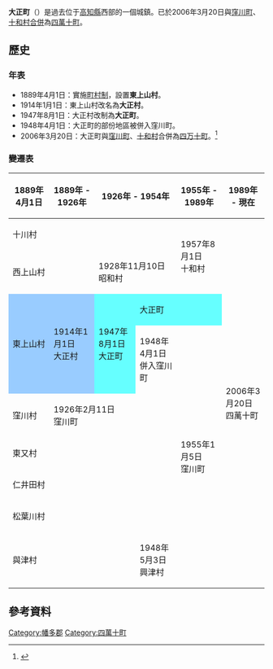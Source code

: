 {{Coord|42.79282060000001|143.1576352|type:city_region:JP_source:GoogleMaps|display=title}}
{{日本町村 (廢除)
| 自治體名=大正
| 町村=町
| 町村章=
| 日文原名=大正町
| 平假名=たいしょうちょう
| 羅馬字拼音=Taishō-chō
| 廢除時間=2006年3月20日
| 廢除理由=新設合併
| 廢除時處置=[[窪川町|窪川町]]、'''大正町'''、[[十和村|十和村]] → [[四萬十町|四萬十町]]
| 現在自治體=四萬十町
| 都道府縣=高知縣
| 支廳=
| 郡=幡多郡
| 郡連結= 
| 編號=39422-0
| 面積=199.32
| 邊界未定=
| 人口=3,240
| 統計時間=2003年
| 自治體=[[四萬十市|四萬十市]]、[[佐賀町|佐賀町]]、[[大方町|大方町]]、[[十和村|十和村]]、[[窪川町|窪川町]]、[[檮原町|檮原町]]、[[鬼北町|鬼北町]]
| 樹=
| 花=
| 其他象徵物=
| 其他象徵=
| 郵遞區號=786-0301
| 所在地=幡多郡大正町田野野380
| 電話號碼=880-27-0111
| 外部連結= 
| 經度=
| 緯度=
| 地圖=
}}
'''大正町'''（{{jpn|j=大正町|hg=たいしょうちょう|rm=Taishō chō|f=y}}）是過去位于[[高知縣|高知縣]]西部的一個城鎮。已於2006年3月20日與[[窪川町|窪川町]]、[[十和村|十和村]][[市町村合併|合併]]為[[四萬十町|四萬十町]]。

== 歷史 ==
===年表===
* 1889年4月1日：實施[[町村制|町村制]]，設置'''東上山村'''。
* 1914年1月1日：東上山村改名為'''大正村'''。
* 1947年8月1日：大正村改制為'''大正町'''。
* 1948年4月1日：大正町的部份地區被併入窪川町。
* 2006年3月20日：大正町與[[窪川町|窪川町]]、[[十和村_(高知縣)|十和村]]合併為[[四万十町|四万十町]]。<ref>{{cite web| title=地勢・概要| url=http://www.town.shimanto.lg.jp/info/outline.php| publisher=四萬十町公所| accessdate=2012-05-05| language=ja| date=2012-03-26| archive-url=https://web.archive.org/web/20120211054349/http://www.town.shimanto.lg.jp/info/outline.php| archive-date=2012-02-11| dead-url=yes}}</ref>

===變遷表===
{| class="wikitable" style="font-size:small"
! 1889年4月1日
! 1889年 - 1926年
! colspan=2 | 1926年 - 1954年
! 1955年 - 1989年
! 1989年 - 現在
! 現在
|-
| colspan=4 | 十川村
| rowspan=2 | 1957年8月1日<br>十和村
| rowspan=9 colspan=2 | 2006年3月20日<br>四萬十町
|-
| colspan=2 | 西上山村
| colspan=2 | 1928年11月10日<br>昭和村
|-
| rowspan=2 style="background-color:#9cf;" | 東上山村
| rowspan=2 style="background-color:#9cf;" | 1914年1月1日<br>大正村
| rowspan=2 style="background-color:#6ff;" | 1947年8月1日<br>大正町
| colspan=2 style="background-color:#6ff;" | 大正町
|-
| 1948年4月1日<br>併入窪川町
| rowspan=6 | 1955年1月5日<br>窪川町
|-
| 窪川村
| colspan=3 | 1926年2月11日<br>窪川町
|-
| colspan=4 | 東又村
|-
| colspan=4 | 仁井田村
|-
| colspan=4 | 松葉川村
|-
| colspan=3 | 與津村
| 1948年5月3日<br>興津村
|}

== 參考資料 ==
{{reflist}}

{{高知縣}}{{Authority control}}

[[Category:幡多郡|Category:幡多郡]]
[[Category:四萬十町|Category:四萬十町]]